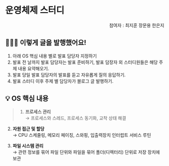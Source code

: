 # 운영체제 스터디

<div align="right">
  참여자 : 
  <a src="https://github.com/JitHoon" alt="최지훈"> 최지훈 </a>
  <a src="https://github.com/moonyah" alt="장문용"> 장문용 </a>
  <a src="https://github.com/lilviolie" alt="한은지"> 한은지</a>
</div>

## 🧑🏻‍💻 이렇게 글을 발행했어요!

1. 아래 OS 핵심 내용 별로 발표 담당자 지정하기
2. 발표 전 날까지 발표 담당자는 발표 준비하기, 발표 담장자 외 스터디원들은 해당 주제 내용 요약해오기.
3. 발표 당일 발표 담당자의 발표를 듣고 자유롭게 질의 응답하기.
4. 발표 스터디 이후 주제 별 담당자가 블로그 글 발행하기.

## 💡 OS 핵심 내용
> 1. **프로세스 관리**  
    → 프로세스와 스레드, 프로세스 동기화, 교착 상태 해결
>  
  2. **자원 접근 및 할당**  
    → CPU 스케줄링, 메모리 페이징, 스와핑, 입출력장치 인터럽트 서비스 루틴
> 
  3. **파일 시스템 관리**  
    → 관련 정보를 묶어 파일 단위와 파일을 묶어 폴더(디렉터리) 단위로 저장 장치에 보관